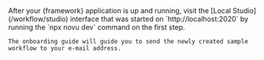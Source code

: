<Step title="Test your workflow">
    After your {framework} application is up and running, visit the [Local Studio](/workflow/studio) interface that was started on `http://localhost:2020` by running the `npx novu dev` command on the first step.

    The onboarding guide will guide you to send the newly created sample workflow to your e-mail address.

</Step>
